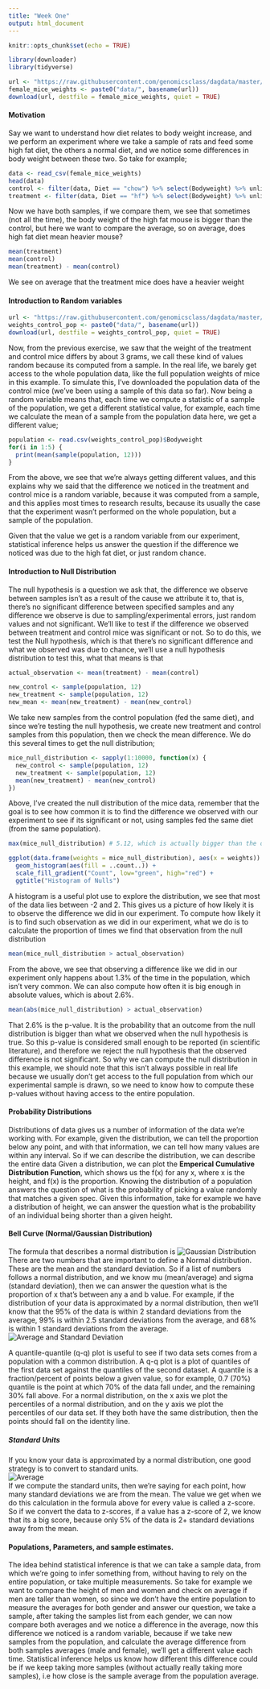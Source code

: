 ```yaml
---
title: "Week One"
output: html_document
---
```


```r
knitr::opts_chunk$set(echo = TRUE)
```

```r
library(downloader)
library(tidyverse)

url <- "https://raw.githubusercontent.com/genomicsclass/dagdata/master/inst/extdata/femaleMiceWeights.csv"
female_mice_weights <- paste0("data/", basename(url))
download(url, destfile = female_mice_weights, quiet = TRUE)
```

#### Motivation  
Say we want to understand how diet relates to body weight increase, and we perform an experiment where we take a sample of rats and feed some high fat diet, the others a normal diet, and we notice some differences in body weight between these two. So take for example; 

```r
data <- read_csv(female_mice_weights)
head(data)
control <- filter(data, Diet == "chow") %>% select(Bodyweight) %>% unlist
treatment <- filter(data, Diet == "hf") %>% select(Bodyweight) %>% unlist
```
Now we have both samples, if we compare them, we see that sometimes (not all the time), the body weight of the high fat mouse is bigger than the control, but here we want to compare the average, so on average, does high fat diet mean heavier mouse? 

```r
mean(treatment)
mean(control)
mean(treatment) - mean(control) 
```

We see on average that the treatment mice does have a heavier weight 

#### Introduction to Random variables  

```r
url <- "https://raw.githubusercontent.com/genomicsclass/dagdata/master/inst/extdata/femaleControlsPopulation.csv"
weights_control_pop <- paste0("data/", basename(url))
download(url, destfile = weights_control_pop, quiet = TRUE)
```

Now, from the previous exercise, we saw that the weight of the treatment and control mice differs by about 3 grams, we call these kind of values random because its computed from a sample. In the real life, we barely get access to the whole population data, like the full population weights of mice in this example. To simulate this, I've downloaded the population data of the control mice (we've been using a sample of this data so far). Now being a random variable means that, each time we compute a statistic of a sample of the population, we get a different statistical value, for example, each time we calculate the mean of a sample from the population data here, we get a different value;  

```r
population <- read.csv(weights_control_pop)$Bodyweight
for(i in 1:5) {
  print(mean(sample(population, 12)))
}
```

From the above, we see that we're always getting different values, and this explains why we said that the difference we noticed in the treatment and control mice is a random variable, because it was computed from a sample, and this applies most times to research results, because its usually the case that the experiment wasn't performed on the whole population, but a sample of the population.

Given that the value we get is a random variable from our experiment, statistical inference helps us answer the question if the difference we noticed was due to the high fat diet, or just random chance. 

#### Introduction to Null Distribution  

The null hypothesis is a question we ask that, the difference we observe between samples isn't as a result of the cause we attribute it to, that is, there's no significant difference between specified samples and any difference we observe is due to sampling/experimental errors, just random values and not significant. 
We'll like to test if the difference we observed between treatment and control mice was significant or not. So to do this, we test the Null hypothesis, which is that there's no significant difference and what we observed was due to chance, we'll use a null hypothesis distribution to test this, what that means is that 

```r
actual_observation <- mean(treatment) - mean(control)

new_control <- sample(population, 12)
new_treatment <- sample(population, 12)
new_mean <- mean(new_treatment) - mean(new_control)
```

We take new samples from the control population (fed the same diet), and since we're testing the null hypothesis, we create new treatment and control samples from this population, then we check the mean difference. We do this several times to get the null distribution; 

```r
mice_null_distribution <- sapply(1:10000, function(x) {
  new_control <- sample(population, 12)
  new_treatment <- sample(population, 12)
  mean(new_treatment) - mean(new_control)
})
```

Above, I've created the null distribution of the mice data, remember that the goal is to see how common it is to find the difference we observed with our experiment to see if its significant or not, using samples fed the same diet (from the same population).

```r
max(mice_null_distribution) # 5.12, which is actually bigger than the observation we saw in our experiment. Interesting.

ggplot(data.frame(weights = mice_null_distribution), aes(x = weights)) +
  geom_histogram(aes(fill = ..count..)) +
  scale_fill_gradient("Count", low="green", high="red") +
  ggtitle("Histogram of Nulls")
```

A histogram is a useful plot use to explore the distribution, we see that most of the data lies between -2 and 2. This gives us a picture of how likely it is to observe the difference we did in our experiment. To compute how likely it is to find such observation as we did in our experiment, what we do is to calculate the proportion of times we find that observation from the null distribution  

```r
mean(mice_null_distribution > actual_observation)
```
From the above, we see that observing a difference like we did in our experiment only happens about 1.3% of the time in the population, which isn't very common. We can also compute how often it is big enough in absolute values, which is about 2.6%. 

```r
mean(abs(mice_null_distribution) > actual_observation)
```

That 2.6% is the p-value. It is the probability that an outcome from the null distribution is bigger than what we observed when the null hypothesis is true. So this p-value is considered small enough to be reported (in scientific literature), and therefore we reject the null hypothesis that the observed difference is not significant. So why we can compute the null distribution in this example, we should note that this isn't always possible in real life because we usually don't get access to the full population from which our experimental sample is drawn, so we need to know how to compute these p-values without having access to the entire population.  

#### Probability Distributions  
Distributions of data gives us a number of information of the data we're working with. For example, given the distribution, we can tell the proportion below any point, and with that information, we can tell how many values are within any interval. So if we can describe the distribution, we can describe the entire data Given a distribution, we can plot the **Emperical Cumulative Distribution Function**, which shows us the f(x) for any x, where x is the height, and f(x) is the proportion. Knowing the distribution of a population answers the question of what is the probability of picking a value randomly that matches a given spec.  Given this information, take for example we have a distribution of height, we can answer the question what is the probability of an individual being shorter than a given height.  

#### Bell Curve (Normal/Gaussian Distribution) 
The formula that describes a normal distribution is 
![Gaussian Distribution](images/gaussian_distribution.png)
There are two numbers that are important to define a Normal distribution. These are the mean and the standard deviation. So if a list of numbers follows a normal distribution, and we know mu (mean/average) and sigma (standard deviation), then we can answer the question what is the proportion of x that's between any a and b value. For example, if the distribution of your data is approximated by a normal distribution, then we'll know that the 95% of the data is within 2 standard deviations from the average, 99% is within 2.5 standard deviations from the average, and 68% is within 1 standard deviations from the average. 
![Average and Standard Deviation](images/average_standard_deviation.png)  

A quantile-quantile (q-q) plot is useful to see if two data sets comes from a population with a common distribution. A q-q plot is a plot of quantiles of the first data set against the quantiles of the second dataset. A quantile is a fraction/percent of points below a given value, so for example, 0.7 (70%) quantile is the point at which 70% of the data fall under, and the remaining 30% fall above.  For a normal distribution, on the x axis we plot the percentiles of a normal distribution, and on the y axis we plot the percentiles of our data set. If they both have the same distribution, then the points should fall on the identity line.

##### Standard Units  
If you know your data is approximated by a normal distribution, one good strategy is to convert to standard units.  
![Average](images/standard_units.png)  
If we compute the standard units, then we're saying for each point, how many standard deviations we are from the mean. The value we get when we do this calculation in the formula above for every value is called a z-score. So if we convert the data to z-scores, if a value has a z-score of 2, we know that its a big score, because only 5% of the data is 2+ standard deviations away from the mean.  

#### Populations, Parameters, and sample estimates.  
The idea behind statistical inference is that we can take a sample data, from which we're going to infer something from, without having to rely on the entire population, or take multiple measurements. So take for example we want to compare the height of men and women and check on average if men are taller than women, so since we don't have the entire population to measure the averages for both gender and answer our question, we take a sample, after taking the samples list from each gender, we can now compare both averages and we notice a difference in the average, now this difference we noticed is a random variable, because if we take new samples from the population, and calculate the average difference from both samples averages (male and female), we'll get a different value each time. Statistical inference helps us know how different this difference could be if we keep taking more samples (without actually really taking more samples), i.e how close is the sample average from the population average.

